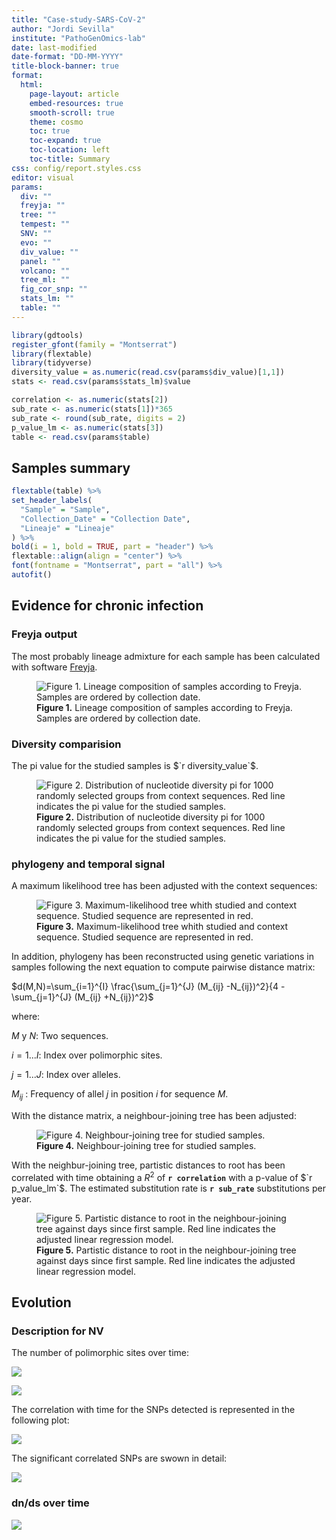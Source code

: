 ```yaml
---
title: "Case-study-SARS-CoV-2" 
author: "Jordi Sevilla"
institute: "PathoGenOmics-lab"
date: last-modified
date-format: "DD-MM-YYYY"
title-block-banner: true
format: 
  html: 
    page-layout: article
    embed-resources: true
    smooth-scroll: true
    theme: cosmo
    toc: true
    toc-expand: true
    toc-location: left
    toc-title: Summary
css: config/report.styles.css
editor: visual
params:
  div: ""
  freyja: ""
  tree: ""
  tempest: ""
  SNV: ""
  evo: ""
  div_value: ""
  panel: ""
  volcano: ""
  tree_ml: ""
  fig_cor_snp: ""
  stats_lm: ""
  table: ""
---
```

<head>
  <link rel="preconnect" href="https://fonts.googleapis.com">
  <link rel="preconnect" href="https://fonts.gstatic.com" crossorigin>
  <link href="https://fonts.googleapis.com/css2?family=Montserrat&display=swap" rel="stylesheet">
</head>

```r
library(gdtools)
register_gfont(family = "Montserrat")
library(flextable)
library(tidyverse)
diversity_value = as.numeric(read.csv(params$div_value)[1,1])
stats <- read.csv(params$stats_lm)$value

correlation <- as.numeric(stats[2])
sub_rate <- as.numeric(stats[1])*365
sub_rate <- round(sub_rate, digits = 2)
p_value_lm <- as.numeric(stats[3])
table <- read.csv(params$table)

```

## Samples summary
```r
flextable(table) %>%
set_header_labels(
  "Sample" = "Sample",
  "Collection_Date" = "Collection Date",
  "Lineaje" = "Lineaje"
) %>%
bold(i = 1, bold = TRUE, part = "header") %>%
flextable::align(align = "center") %>% 
font(fontname = "Montserrat", part = "all") %>%
autofit()
```
## Evidence for chronic infection 



### Freyja output
The most probably lineage admixture for each sample has been calculated with software [Freyja](https://github.com/andersen-lab/Freyja).

![**Figure 1.** Lineage composition of samples according to Freyja. Samples are ordered by collection date.](`r params$freyja`)

### Diversity comparision

The pi value for the studied samples is $`r diversity_value`$.

![**Figure 2.** Distribution of nucleotide diversity pi for 1000 randomly selected groups from context sequences. Red line indicates the pi value for the studied samples.](`r params$div`)

### phylogeny and temporal signal

A maximum likelihood tree has been adjusted with the context sequences:

![**Figure 3.** Maximum-likelihood tree whith studied and context sequence. Studied sequence are represented in red.](`r params$tree_ml`)

In addition, phylogeny has been reconstructed using genetic variations in samples following the next equation to compute pairwise distance matrix:

$d(M,N)=\sum_{i=1}^{I} \frac{\sum_{j=1}^{J} (M_{ij} -N_{ij})^2}{4 -\sum_{j=1}^{J} (M_{ij} +N_{ij})^2}$

where:

$M$ y $N$: Two sequences.

$i = 1... I :$ Index over polimorphic sites.

$j = 1... J :$ Index over alleles.

$M_{ij}$ : Frequency of allel $j$ in position $i$ for sequence $M$.


With the distance matrix, a neighbour-joining tree has been adjusted:

![**Figure 4.** Neighbour-joining tree for studied samples.](`r params$tree`)

With the neighbur-joining tree, partistic distances to root has been correlated with time obtaining a $R^2$ of **`r correlation`** with a p-value of $`r p_value_lm`$. The estimated substitution rate is **`r sub_rate`** substitutions per year.

![**Figure 5.** Partistic distance to root in the neighbour-joining tree against days since first sample. Red line indicates the adjusted linear regression model.](`r params$tempest`)

## Evolution

### Description for NV 

The number of polimorphic sites over time:

![](`r params$fig_cor_snp`)

![](`r params$SNV`)

The correlation with time for the SNPs detected is represented in the following plot:

![](`r params$volcano`)

The significant correlated SNPs are swown in detail:

![](`r params$panel`)

### dn/ds over time

![](`r params$evo`)



